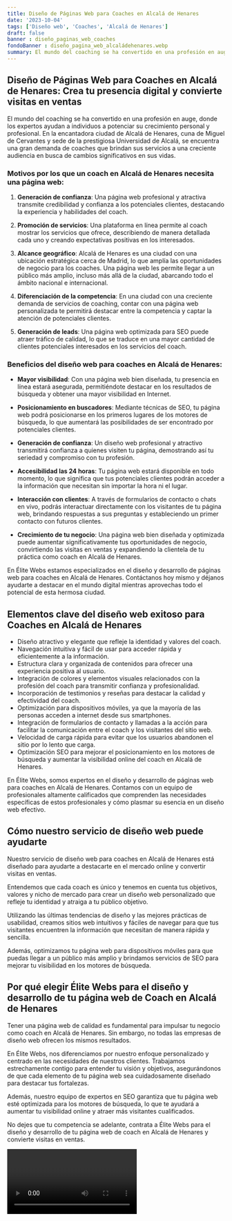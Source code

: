 ```yaml
---
title: Diseño de Páginas Web para Coaches en Alcalá de Henares
date: '2023-10-04'
tags: ['Diseño web', 'Coaches', 'Alcalá de Henares']
draft: false
banner : diseño_paginas_web_coaches
fondoBanner : diseño_pagina_web_alcaládehenares.webp
summary: El mundo del coaching se ha convertido en una profesión en auge, donde los expertos ayudan a individuos a potenciar su crecimiento personal y profesional. En la encantadora ciudad de Alcalá de Henares, cuna de Miguel de Cervantes y sede de la prestigiosa Universidad de Alcalá, se encuentra una gran demanda de coaches que brindan sus servicios a una creciente audiencia en busca de cambios significativos en sus vidas.
---
```


## Diseño de Páginas Web para Coaches en Alcalá de Henares: Crea tu presencia digital y convierte visitas en ventas

El mundo del coaching se ha convertido en una profesión en auge, donde los expertos ayudan a individuos a potenciar su crecimiento personal y profesional. En la encantadora ciudad de Alcalá de Henares, cuna de Miguel de Cervantes y sede de la prestigiosa Universidad de Alcalá, se encuentra una gran demanda de coaches que brindan sus servicios a una creciente audiencia en busca de cambios significativos en sus vidas.

### Motivos por los que un coach en Alcalá de Henares necesita una página web:

1. **Generación de confianza**: Una página web profesional y atractiva transmite credibilidad y confianza a los potenciales clientes, destacando la experiencia y habilidades del coach.

2. **Promoción de servicios**: Una plataforma en línea permite al coach mostrar los servicios que ofrece, describiendo de manera detallada cada uno y creando expectativas positivas en los interesados.

3. **Alcance geográfico**: Alcalá de Henares es una ciudad con una ubicación estratégica cerca de Madrid, lo que amplía las oportunidades de negocio para los coaches. Una página web les permite llegar a un público más amplio, incluso más allá de la ciudad, abarcando todo el ámbito nacional e internacional.

4. **Diferenciación de la competencia**: En una ciudad con una creciente demanda de servicios de coaching, contar con una página web personalizada te permitirá destacar entre la competencia y captar la atención de potenciales clientes.

5. **Generación de leads**: Una página web optimizada para SEO puede atraer tráfico de calidad, lo que se traduce en una mayor cantidad de clientes potenciales interesados en los servicios del coach.

### Beneficios del diseño web para coaches en Alcalá de Henares:

- **Mayor visibilidad**: Con una página web bien diseñada, tu presencia en línea estará asegurada, permitiéndote destacar en los resultados de búsqueda y obtener una mayor visibilidad en Internet.

- **Posicionamiento en buscadores**: Mediante técnicas de SEO, tu página web podrá posicionarse en los primeros lugares de los motores de búsqueda, lo que aumentará las posibilidades de ser encontrado por potenciales clientes.

- **Generación de confianza**: Un diseño web profesional y atractivo transmitirá confianza a quienes visiten tu página, demostrando así tu seriedad y compromiso con tu profesión.

- **Accesibilidad las 24 horas**: Tu página web estará disponible en todo momento, lo que significa que tus potenciales clientes podrán acceder a la información que necesitan sin importar la hora ni el lugar.

- **Interacción con clientes**: A través de formularios de contacto o chats en vivo, podrás interactuar directamente con los visitantes de tu página web, brindando respuestas a sus preguntas y estableciendo un primer contacto con futuros clientes.

- **Crecimiento de tu negocio**: Una página web bien diseñada y optimizada puede aumentar significativamente tus oportunidades de negocio, convirtiendo las visitas en ventas y expandiendo la clientela de tu práctica como coach en Alcalá de Henares.

En Élite Webs estamos especializados en el diseño y desarrollo de páginas web para coaches en Alcalá de Henares. Contáctanos hoy mismo y déjanos ayudarte a destacar en el mundo digital mientras aprovechas todo el potencial de esta hermosa ciudad.

<GifSeo />

<Cta />

## Elementos clave del diseño web exitoso para Coaches en Alcalá de Henares

- Diseño atractivo y elegante que refleje la identidad y valores del coach.
- Navegación intuitiva y fácil de usar para acceder rápida y eficientemente a la información.
- Estructura clara y organizada de contenidos para ofrecer una experiencia positiva al usuario.
- Integración de colores y elementos visuales relacionados con la profesión del coach para transmitir confianza y profesionalidad.
- Incorporación de testimonios y reseñas para destacar la calidad y efectividad del coach.
- Optimización para dispositivos móviles, ya que la mayoría de las personas acceden a internet desde sus smartphones.
- Integración de formularios de contacto y llamadas a la acción para facilitar la comunicación entre el coach y los visitantes del sitio web.
- Velocidad de carga rápida para evitar que los usuarios abandonen el sitio por lo lento que carga.
- Optimización SEO para mejorar el posicionamiento en los motores de búsqueda y aumentar la visibilidad online del coach en Alcalá de Henares.

En Élite Webs, somos expertos en el diseño y desarrollo de páginas web para coaches en Alcalá de Henares. Contamos con un equipo de profesionales altamente calificados que comprenden las necesidades específicas de estos profesionales y cómo plasmar su esencia en un diseño web efectivo.

## Cómo nuestro servicio de diseño web puede ayudarte

Nuestro servicio de diseño web para coaches en Alcalá de Henares está diseñado para ayudarte a destacarte en el mercado online y convertir visitas en ventas. 

Entendemos que cada coach es único y tenemos en cuenta tus objetivos, valores y nicho de mercado para crear un diseño web personalizado que refleje tu identidad y atraiga a tu público objetivo.

Utilizando las últimas tendencias de diseño y las mejores prácticas de usabilidad, creamos sitios web intuitivos y fáciles de navegar para que tus visitantes encuentren la información que necesitan de manera rápida y sencilla.

Además, optimizamos tu página web para dispositivos móviles para que puedas llegar a un público más amplio y brindamos servicios de SEO para mejorar tu visibilidad en los motores de búsqueda.

## Por qué elegir Élite Webs para el diseño y desarrollo de tu página web de Coach en Alcalá de Henares

Tener una página web de calidad es fundamental para impulsar tu negocio como coach en Alcalá de Henares. Sin embargo, no todas las empresas de diseño web ofrecen los mismos resultados.

En Élite Webs, nos diferenciamos por nuestro enfoque personalizado y centrado en las necesidades de nuestros clientes. Trabajamos estrechamente contigo para entender tu visión y objetivos, asegurándonos de que cada elemento de tu página web sea cuidadosamente diseñado para destacar tus fortalezas.

Además, nuestro equipo de expertos en SEO garantiza que tu página web esté optimizada para los motores de búsqueda, lo que te ayudará a aumentar tu visibilidad online y atraer más visitantes cualificados.

No dejes que tu competencia se adelante, contrata a Élite Webs para el diseño y desarrollo de tu página web de coach en Alcalá de Henares y convierte visitas en ventas.

<Video />

<CtaBot job='Coaches' city='Alcalá de Henares'/>

<Gmaps query='Alcalá de Henares+españa+maps' />
